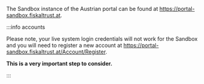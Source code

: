 The Sandbox instance of the Austrian portal can be found at https://portal-sandbox.fiskaltrust.at.

:::info accounts

Please note, your live system login credentials will not work for the Sandbox and you will need to register a new account at https://portal-sandbox.fiskaltrust.at/Account/Register.

**This is a very important step to consider.**

:::
